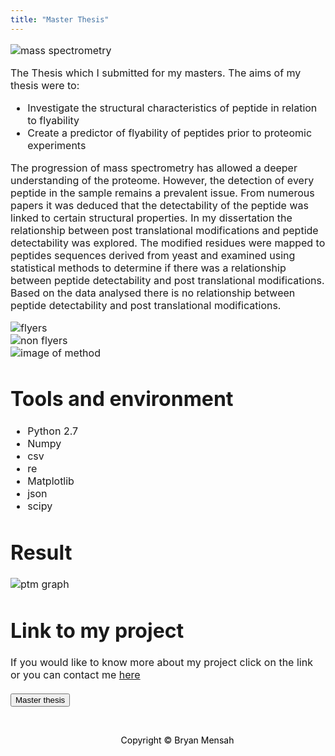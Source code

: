 ---
title: "Master Thesis"
---

<font size="3">

<img src="pw_images/mscthesis/massspec.JPG" alt="mass spectrometry">  

The Thesis which I submitted for my masters.
The aims of my thesis were to:

* Investigate the structural characteristics of peptide in relation to flyability 
* Create a predictor of flyability of peptides prior to proteomic experiments


The progression of mass spectrometry has allowed a deeper understanding of the proteome. However, the detection of every peptide in the sample remains a prevalent issue. From numerous papers it was deduced that the detectability of the peptide was linked to certain structural properties. In my dissertation the relationship between post translational modifications and peptide detectability was explored. The modified residues were mapped to peptides sequences derived from yeast and examined using statistical methods to determine if there was a relationship between peptide detectability and post translational modifications. Based on the data analysed there is no relationship between peptide detectability and post translational modifications.

<img src="pw_images/mscthesis/flyers.JPG" alt="flyers">  
<img src="pw_images/mscthesis/nonflyers.JPG" alt="non flyers">   
<img src="pw_images/mscthesis/process.JPG" alt="image of method"> 



# Tools and environment
* Python 2.7
* Numpy
* csv
* re
* Matplotlib
* json
* scipy

# Result
<img src="pw_images/mscthesis/ptmgraph.JPG" alt="ptm graph">   


# Link to my project  
If you would like to know more about my project click on the link or you can contact me [here](contact.html) <br>   
<a href='https://github.com/bryanm17078/MSc-Thesis/blob/master/MSc%20Dissertation.ipynb'style="color:black;"><button class="btn default">Master thesis</button></a>  

</font>



<style>
.footer {
  left: 0;
  bottom: 0;
  width: 100%;
  color: black;
  text-align: center;
  padding: 15px;
}
</style>

<div class="footer">
 <a href="contact.html" style="color:black;" class="fa fa-envelope fa-fw fa-2x"></a>
 <a href="https://github.com/bryanm17078" style="color:black;" class="fa fa-github fa-fw fa-2x"></a>
 <a href="https://www.linkedin.com/in/bryanmensah"style="color:black;" class="fa fa-linkedin fa-fw fa-2x"></a>
 <a href="D:/Bryan Mensah CV.pdf"style="color:black;" class="fa fa-file fa-fw fa-2x"></a>
 <p>Copyright © Bryan Mensah</p>
</div>